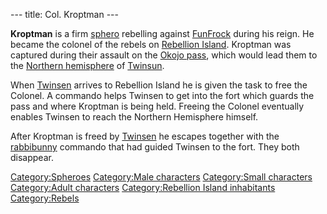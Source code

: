 ---
title: Col. Kroptman
---

{{Character|
Name=Kroptman|
Image=Kroptman.gif|
Race=[[Sphero]]|
Gender=Male|
Size=Small|
Age=Adult}}

'''Kroptman''' is a firm [[sphero]] rebelling against [[FunFrock]] during his reign. He became the colonel of the rebels on [[Rebellion Island]]. Kroptman was captured during their assault on the [[Okojo pass]], which would lead them to the [[Northern hemisphere]] of [[Twinsun]].

When [[Twinsen]] arrives to Rebellion Island he is given the task to free the Colonel. A commando helps Twinsen to get into the fort which guards the pass and where Kroptman is being held. Freeing the Colonel eventually enables Twinsen to reach the Northern Hemisphere himself.

After Kroptman is freed by [[Twinsen]] he escapes together with the [[rabbibunny]] commando that had guided Twinsen to the fort. They both disappear.

[[Category:Spheroes]]
[[Category:Male characters]]
[[Category:Small characters]]
[[Category:Adult characters]]
[[Category:Rebellion Island inhabitants]]
[[Category:Rebels]]